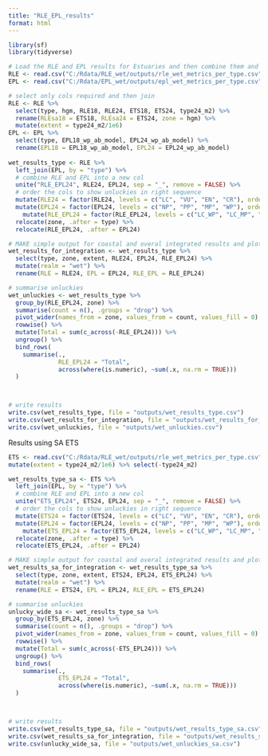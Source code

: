 ```yaml
---
title: "RLE_EPL_results"
format: html
---
```


```r
library(sf)
library(tidyverse)
```

```r
# Load the RLE and EPL results for Estuaries and then combine them and join to estuaries patial data
RLE <- read.csv("C:/Rdata/RLE_wet/outputs/rle_wet_metrics_per_type.csv")
EPL <- read.csv("C:/Rdata/EPL_wet/outputs/epl_wet_metrics_per_type.csv")

# select only cols required and then join
RLE <- RLE %>%
  select(type, hgm, RLE18, RLE24, ETS18, ETS24, type24_m2) %>%
  rename(RLEsa18 = ETS18, RLEsa24 = ETS24, zone = hgm) %>%
  mutate(extent = type24_m2/1e6)
EPL <- EPL %>%
  select(type, EPL18_wp_ab_model, EPL24_wp_ab_model) %>% 
  rename(EPL18 = EPL18_wp_ab_model, EPL24 = EPL24_wp_ab_model)
  
wet_results_type <- RLE %>%
  left_join(EPL, by = "type") %>%
  # combine RLE and EPL into a new col
  unite("RLE_EPL24", RLE24, EPL24, sep = "_", remove = FALSE) %>%
  # order the cols to show unluckies in right sequence
  mutate(RLE24 = factor(RLE24, levels = c("LC", "VU", "EN", "CR"), ordered = TRUE)) %>%
  mutate(EPL24 = factor(EPL24, levels = c("NP", "PP", "MP", "WP"), ordered = TRUE)) %>%
    mutate(RLE_EPL24 = factor(RLE_EPL24, levels = c("LC_WP", "LC_MP", "VU_WP", "VU_MP", "LC_PP",  "LC_NP",  "VU_PP", "VU_NP", "EN_WP", "EN_MP",  "CR_WP", "CR_MP","EN_PP" , "EN_NP","CR_PP", "CR_NP"), ordered = TRUE)) %>%
  relocate(zone, .after = type) %>%
  relocate(RLE_EPL24, .after = EPL24)

# MAKE simple output for coastal and overal integrated results and plots 
wet_results_for_integration <- wet_results_type %>%
  select(type, zone, extent, RLE24, EPL24, RLE_EPL24) %>%
  mutate(realm = "wet") %>%
  rename(RLE = RLE24, EPL = EPL24, RLE_EPL = RLE_EPL24)

# summarise unluckies 
wet_unluckies <- wet_results_type %>% 
  group_by(RLE_EPL24, zone) %>% 
  summarise(count = n(), .groups = "drop") %>%
  pivot_wider(names_from = zone, values_from = count, values_fill = 0) %>%# Step 2: 
  rowwise() %>%
  mutate(Total = sum(c_across(-RLE_EPL24))) %>%
  ungroup() %>%
  bind_rows(
    summarise(., 
              RLE_EPL24 = "Total", 
              across(where(is.numeric), ~sum(.x, na.rm = TRUE)))
  )



# write results
write.csv(wet_results_type, file = "outputs/wet_results_type.csv")
write.csv(wet_results_for_integration, file = "outputs/wet_results_for_integration.csv")
write.csv(wet_unluckies, file = "outputs/wet_unluckies.csv")

```

Results using SA ETS

```r
ETS <- read.csv("C:/Rdata/RLE_wet/outputs/rle_wet_metrics_per_type.csv") %>% select(type, hgm, ETS18, ETS24, type24_m2) %>%  rename( zone = hgm) %>%
mutate(extent = type24_m2/1e6) %>% select(-type24_m2)

wet_results_type_sa <- ETS %>%
  left_join(EPL, by = "type") %>%
  # combine RLE and EPL into a new col
  unite("ETS_EPL24", ETS24, EPL24, sep = "_", remove = FALSE) %>%
  # order the cols to show unluckies in right sequence
  mutate(ETS24 = factor(ETS24, levels = c("LC", "VU", "EN", "CR"), ordered = TRUE)) %>%
  mutate(EPL24 = factor(EPL24, levels = c("NP", "PP", "MP", "WP"), ordered = TRUE)) %>%
    mutate(ETS_EPL24 = factor(ETS_EPL24, levels = c("LC_WP", "LC_MP", "VU_WP", "VU_MP", "LC_PP",  "LC_NP",  "VU_PP", "VU_NP", "EN_WP", "EN_MP",  "CR_WP", "CR_MP","EN_PP" , "EN_NP","CR_PP", "CR_NP"), ordered = TRUE)) %>%
  relocate(zone, .after = type) %>%
  relocate(ETS_EPL24, .after = EPL24)

# MAKE simple output for coastal and overal integrated results and plots 
wet_results_sa_for_integration <- wet_results_type_sa %>%
  select(type, zone, extent, ETS24, EPL24, ETS_EPL24) %>%
  mutate(realm = "wet") %>%
  rename(RLE = ETS24, EPL = EPL24, RLE_EPL = ETS_EPL24)

# summarise unluckies 
unlucky_wide_sa <- wet_results_type_sa %>% 
  group_by(ETS_EPL24, zone) %>% 
  summarise(count = n(), .groups = "drop") %>%
  pivot_wider(names_from = zone, values_from = count, values_fill = 0) %>%# Step 2: 
  rowwise() %>%
  mutate(Total = sum(c_across(-ETS_EPL24))) %>%
  ungroup() %>%
  bind_rows(
    summarise(., 
              ETS_EPL24 = "Total", 
              across(where(is.numeric), ~sum(.x, na.rm = TRUE)))
  )



# write results
write.csv(wet_results_type_sa, file = "outputs/wet_results_type_sa.csv")
write.csv(wet_results_sa_for_integration, file = "outputs/wet_results_sa_for_integration.csv")
write.csv(unlucky_wide_sa, file = "outputs/wet_unluckies_sa.csv")
```
